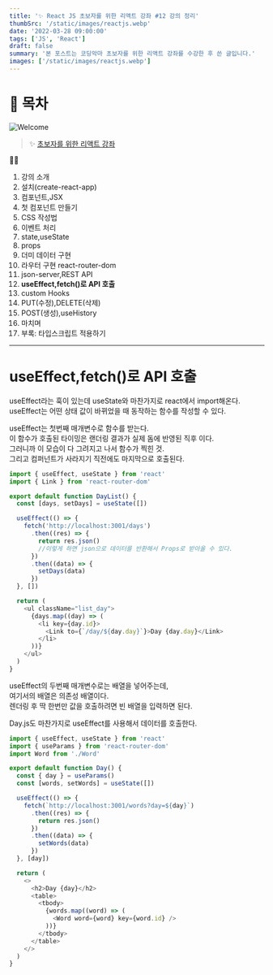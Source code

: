 ```yaml
---
title: '✨ React JS 초보자를 위한 리액트 강좌 #12 강의 정리'
thumbSrc: '/static/images/reactjs.webp'
date: '2022-03-28 09:00:00'
tags: ['JS', 'React']
draft: false
summary: '본 포스트는 코딩악마 초보자를 위한 리액트 강좌를 수강한 후 쓴 글입니다.'
images: ['/static/images/reactjs.webp']
---
```


# 📌 목차

![Welcome](/static/images/reactjs.webp)

> ✨ [초보자를 위한 리액트 강좌](https://www.youtube.com/playlist?list=PLZKTXPmaJk8J_fHAzPLH8CJ_HO_M33e7-)

💁🏻

1.  강의 소개
2.  설치(create-react-app)
3.  컴포넌트,JSX
4.  첫 컴포넌트 만들기
5.  CSS 작성법
6.  이벤트 처리
7.  state,useState
8.  props
9.  더미 데이터 구현
10. 라우터 구현 react-router-dom
11. json-server,REST API
12. **useEffect,fetch()로 API 호출**
13. custom Hooks
14. PUT(수정),DELETE(삭제)
15. POST(생성),useHistory
16. 마치며
17. 부록: 타입스크립트 적용하기

---

# useEffect,fetch()로 API 호출

useEffect라는 훅이 있는데 useState와 마찬가지로 react에서 import해온다.<br/>
useEffect는 어떤 상태 값이 바뀌었을 때 동작하는 함수를 작성할 수 있다.

useEffect는 첫번째 매개변수로 함수를 받는다.<br/>
이 함수가 호출된 타이밍은 랜더링 결과가 실제 돔에 반영된 직후 이다.<br/>
그러니까 이 모습이 다 그려지고 나서 함수가 찍힌 것.<br/>
그리고 컴퍼넌트가 사라지기 직전에도 마지막으로 호출된다.

```js
import { useEffect, useState } from 'react'
import { Link } from 'react-router-dom'

export default function DayList() {
  const [days, setDays] = useState([])

  useEffect(() => {
    fetch('http://localhost:3001/days')
      .then((res) => {
        return res.json()
        //이렇게 하면 json으로 데이터를 반환해서 Props로 받아올 수 있다.
      })
      .then((data) => {
        setDays(data)
      })
  }, [])

  return (
    <ul className="list_day">
      {days.map((day) => (
        <li key={day.id}>
          <Link to={`/day/${day.day}`}>Day {day.day}</Link>
        </li>
      ))}
    </ul>
  )
}
```

useEffect의 두번째 매개변수로는 배열을 넣어주는데,<br/>
여기서의 배열은 의존성 배열이다.<br/>
렌더링 후 딱 한번만 값을 호출하려면 빈 배열을 입력하면 된다.

Day.js도 마찬가지로 useEffect를 사용해서 데이터를 호출한다.

```js
import { useEffect, useState } from 'react'
import { useParams } from 'react-router-dom'
import Word from './Word'

export default function Day() {
  const { day } = useParams()
  const [words, setWords] = useState([])

  useEffect(() => {
    fetch(`http://localhost:3001/words?day=${day}`)
      .then((res) => {
        return res.json()
      })
      .then((data) => {
        setWords(data)
      })
  }, [day])

  return (
    <>
      <h2>Day {day}</h2>
      <table>
        <tbody>
          {words.map((word) => (
            <Word word={word} key={word.id} />
          ))}
        </tbody>
      </table>
    </>
  )
}
```
